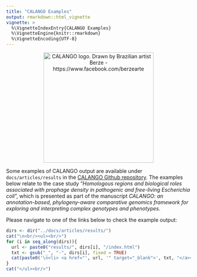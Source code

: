 ```yaml
---
title: "CALANGO Examples"
output: rmarkdown::html_vignette
vignette: >
  %\VignetteIndexEntry{CALANGO Examples}
  %\VignetteEngine{knitr::rmarkdown}
  %\VignetteEncoding{UTF-8}
---
```

<center>
  <img src="https://github.com/fcampelo/CALANGO/raw/master/inst/images/CALANGO_LOGO-lighter.svg" height="300" alt="CALANGO logo. Drawn by Brazilian artist Berze - https://www.facebook.com/berzearte">
</center>

Some examples of CALANGO output are available under `docs/articles/results` in the [CALANGO Github repository](https://github.com/fcampelo/CALANGO).  The examples below relate to the case study "*Homologous regions and biological roles associated with prophage density in pathogenic and free-living _Escherichia coli_*", which is presented as part of the manuscript _CALANGO: an annotation-based, phylogeny-aware comparative genomics framework for exploring and interpreting complex genotypes and phenotypes_.

Please navigate to one of the links below to check the example output:

```r
dirs <- dir("../docs/articles/results/")
cat("\n<br/><ul><br/>")
for (i in seq_along(dirs)){
  url <- paste0("results/", dirs[i], "/index.html")
  txt <- gsub("_", "-", dirs[i], fixed = TRUE)
  cat(paste0('\n<li> <a href="', url, '" target="_blank">', txt, "</a></li><br/>"))
}
cat("</ul><br/>")
```
